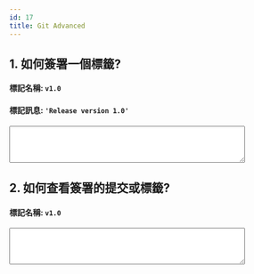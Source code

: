 ```yaml
---
id: 17
title: Git Advanced
---
```



## 1. 如何簽署一個標籤?
#### 標記名稱: `v1.0`
#### 標記訊息: `'Release version 1.0'`
<form id="1">
  <textarea name="answer1" rows="4" cols="50"></textarea>
</form>

## 2. 如何查看簽署的提交或標籤?
#### 標記名稱: `v1.0`
<form id="2">
  <textarea name="answer1" rows="4" cols="50"></textarea>
</form>

